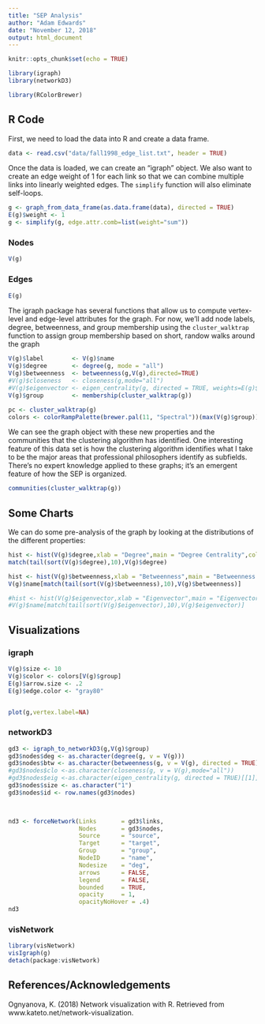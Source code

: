 ---
title: "SEP Analysis"
author: "Adam Edwards"
date: "November 12, 2018"
output: html_document
---

```{r setup, include=FALSE}
knitr::opts_chunk$set(echo = TRUE)

library(igraph)
library(networkD3)

library(RColorBrewer)

```

## R Code

First, we need to load the data into R and create a data frame.

```{r load data}
data <- read.csv("data/fall1998_edge_list.txt", header = TRUE)
```

Once the data is loaded, we can create an "igraph" object. We also want to create an edge weight of 1 for each link so that we can combine multiple links into linearly weighted edges. The `simplify` function will also eliminate self-loops.

```{r create igraph}
g <- graph_from_data_frame(as.data.frame(data), directed = TRUE)
E(g)$weight <- 1
g <- simplify(g, edge.attr.comb=list(weight="sum"))
```

### Nodes

```{r}
V(g)
```

### Edges
```{r}
E(g)
```

The igraph package has several functions that allow us to compute vertex-level and edge-level attributes for the graph. For now, we'll add node labels, degree, betweenness, and group membership using the `cluster_walktrap` function to assign group membership based on short, randow walks around the graph

```{r igraph attributes,echo=FALSE, warning=FALSE}
V(g)$label        <- V(g)$name
V(g)$degree       <- degree(g, mode = "all")
V(g)$betweenness  <- betweenness(g,V(g),directed=TRUE)
#V(g)$closeness   <- closeness(g,mode="all")
#V(g)$eigenvector <- eigen_centrality(g, directed = TRUE, weights=E(g)$weight)[[1]]
V(g)$group        <- membership(cluster_walktrap(g))

pc <- cluster_walktrap(g)
colors <- colorRampPalette(brewer.pal(11, "Spectral"))(max(V(g)$group))
```

We can see the graph object with these new properties and the communities that the clustering algorithm has identified. One interesting feature of this data set is how the clustering algorithm identifies what I take to be the major areas that professional philosophers identify as subfields. There's no expert knowledge applied to these graphs; it's an emergent feature of how the SEP is organized.

```{r igraph}

communities(cluster_walktrap(g))
```

## Some Charts

We can do some pre-analysis of the graph by looking at the distributions of the different properties:

```{r pre-analysis, echo=FALSE}
hist <- hist(V(g)$degree,xlab = "Degree",main = "Degree Centrality",col=colors[3])
match(tail(sort(V(g)$degree),10),V(g)$degree)

hist <- hist(V(g)$betweenness,xlab = "Betweenness",main = "Betweenness Centrality",col=colors[9])
V(g)$name[match(tail(sort(V(g)$betweenness),10),V(g)$betweenness)]

#hist <- hist(V(g)$eigenvector,xlab = "Eigenvector",main = "Eigenvector Centrality")
#V(g)$name[match(tail(sort(V(g)$eigenvector),10),V(g)$eigenvector)]
```


## Visualizations

### igraph

```{r igraph viz, echo=FALSE}

V(g)$size <- 10
V(g)$color <- colors[V(g)$group]
E(g)$arrow.size <- .2
E(g)$edge.color <- "gray80"


plot(g,vertex.label=NA)
```

### networkD3

```{r networkd3, echo=FALSE}

gd3 <- igraph_to_networkD3(g,V(g)$group)
gd3$nodes$deg <- as.character(degree(g, v = V(g)))
gd3$nodes$btw <- as.character(betweenness(g, v = V(g), directed = TRUE))
#gd3$nodes$clo <-as.character(closeness(g, v = V(g),mode="all"))
#gd3$nodes$eig <-as.character(eigen_centrality(g, directed = TRUE)[[1]])
gd3$nodes$size <- as.character("1")
gd3$nodes$id <- row.names(gd3$nodes)

                    

nd3 <- forceNetwork(Links       = gd3$links,
                    Nodes       = gd3$nodes,
                    Source      = "source",
                    Target      = "target",
                    Group       = "group",
                    NodeID      = "name", 
                    Nodesize    = "deg",
                    arrows      = FALSE,
                    legend      = FALSE,
                    bounded     = TRUE,
                    opacity     = 1,
                    opacityNoHover = .4)
nd3
```



### visNetwork

```{r visNetwork, echo=FALSE}
library(visNetwork)
visIgraph(g)
detach(package:visNetwork)
```

## References/Acknowledgements

Ognyanova, K. (2018) Network visualization with R. Retrieved from www.kateto.net/network-visualization.
